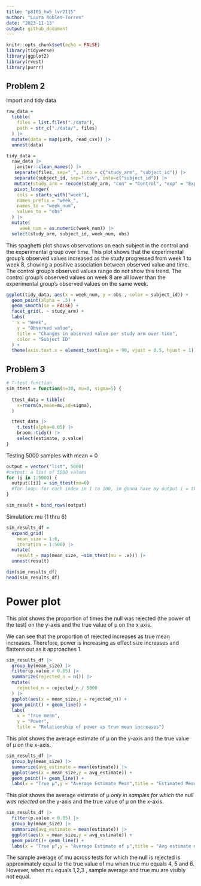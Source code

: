 ```yaml
---
title: "p8105_hw5_lvr2115"
author: "Laura Robles-Torres"
date: "2023-11-13"
output: github_document
---
```


```r
knitr::opts_chunk$set(echo = FALSE)
library(tidyverse)
library(ggplot2)
library(rvest)
library(purrr)
```

 
## Problem 2

Import and tidy data

```r

raw_data = 
  tibble(
    files = list.files("./data"),
    path = str_c("./data/", files)
  ) |>
  mutate(data = map(path, read_csv)) |>
  unnest(data) 

tidy_data =
  raw_data |> 
   janitor::clean_names() |> 
   separate(files, sep="_", into = c("study_arm", "subject_id")) |>
   separate(subject_id, sep=".csv", into=c("subject_id")) |>
   mutate(study_arm = recode(study_arm, "con" = "Control", "exp" = "Experiment")) |>
   pivot_longer(
    cols = starts_with("week"),
    names_prefix = "week_",
    names_to = "week_num",
    values_to = "obs"
  ) |>
  mutate(
     week_num = as.numeric(week_num)) |>
  select(study_arm, subject_id, week_num, obs)
```

This spaghetti plot shows observations on each subject in the control and the experimental group over time. This plot shows that the experimental group's observed values increased as the study progressed from week 1 to week 8, showing a positive association between observed value and time. The control group's observed values range do not show this trend. The control group's observed values on week 8 are all lower than the experimental group's observed values on the same week. 

```r
ggplot(tidy_data, aes(x = week_num, y = obs , color = subject_id)) + 
  geom_point(alpha = .5) +
  geom_smooth(se = FALSE) + 
  facet_grid(. ~ study_arm) +
  labs(
    x = "Week", 
    y = "Observed value",
    title = "Changes in observed value per study arm over time",
    color = "Subject ID"
  ) +
  theme(axis.text.x = element_text(angle = 90, vjust = 0.5, hjust = 1))
```

## Problem 3


```r
# T-test function
sim_ttest = function(n=30, mu=0, sigma=5) {
  
  ttest_data = tibble(
    x=rnorm(n,mean=mu,sd=sigma),
  )

  ttest_data |>
    t.test(alpha=0.05) |>
    broom::tidy() |>
    select(estimate, p.value)
}
```

Testing 5000 samples with mean = 0 

```r
output = vector("list", 5000) 
#output: a list of 5000 values
for (i in 1:5000) {
  output[[i]] = sim_ttest(mu=0) 
  #for loop: for each index in 1 to 100, im gonna have my output i = the simttest of mu=0
}

sim_result = bind_rows(output)
```

Simulation: mu {1 thru 6}

```r
sim_results_df =
  expand_grid(
    mean_size = 1:6,
    iteration = 1:500) |>
  mutate(
    result = map(mean_size, ~sim_ttest(mu = .x))) |>
  unnest(result)

dim(sim_results_df)
head(sim_results_df)

```

# Power plot

This plot shows the proportion of times the null was rejected (the power of the test) on the y-axis and the true value of μ on the x axis.

We can see that the proportion of rejected increases as true mean increases. Therefore, power is increasing as effect size increases and flattens out as it approaches 1.

```r
sim_results_df |>
  group_by(mean_size) |>
  filter(p.value < 0.05) |> 
  summarize(rejected_n = n()) |> 
  mutate(
    rejected_n = rejected_n / 5000
  ) |> 
  ggplot(aes(x = mean_size,y = rejected_n)) +
  geom_point() + geom_line() +
  labs(
    x = "True mean",
    y = "Power",
    title = "Relationship of power as true mean increases")
```

This plot shows the average estimate of μ on the y-axis and the true value of μ on the x-axis.

```r
sim_results_df |>
  group_by(mean_size) |> 
  summarize(avg_estimate = mean(estimate)) |>
  ggplot(aes(x = mean_size,y = avg_estimate)) +
  geom_point()+ geom_line() +
  labs(x = "True μ",y = "Average Estimate Mean",title = "Estimated Means")
```

This plot shows the average estimate of μ *only in samples for which the null was rejected* on the y-axis and the true value of μ on the x-axis. 
```r
sim_results_df |>
  filter(p.value < 0.05) |> 
  group_by(mean_size) |> 
  summarize(avg_estimate = mean(estimate)) |>
  ggplot(aes(x = mean_size,y = avg_estimate)) +
  geom_point()+ geom_line() +
  labs(x = "True μ",y = "Average Estimate of μ",title = "Avg estimate of μ compared to true μ when p< 0.05")
```

The sample average of mu across tests for which the null is rejected is approximately equal to the true value of mu when true mu equals 4, 5 and 6. However, when mu equals 1,2,3 , sample average and true mu are visibly not equal. 
